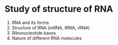 # Study of structure of RNA

1. RNA and its forms
2. Structure of RNA (mRNA, tRNA, rRNA)
3. Ribonucleotide bases
5. Nature of different RNA molecules
